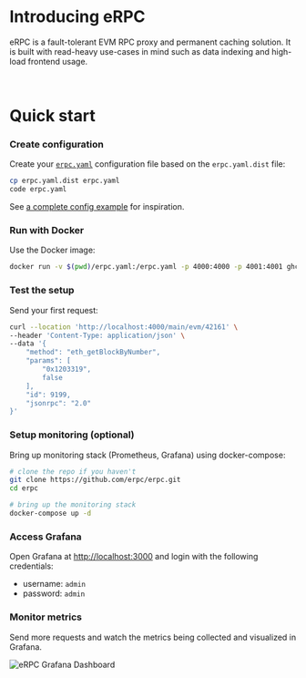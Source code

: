 
# Introducing eRPC

eRPC is a fault-tolerant EVM RPC proxy and permanent caching solution. It is built with read-heavy use-cases in mind such as data indexing and high-load frontend usage.

<br />
<HighlevelDiagram />

# Quick start

<Steps>

### Create configuration

Create your [`erpc.yaml`](/config/example) configuration file based on the `erpc.yaml.dist` file:

```bash
cp erpc.yaml.dist erpc.yaml
code erpc.yaml
```

See [a complete config example](/config/example) for inspiration.

### Run with Docker

Use the Docker image:

```bash
docker run -v $(pwd)/erpc.yaml:/erpc.yaml -p 4000:4000 -p 4001:4001 ghcr.io/erpc/erpc:latest
```

### Test the setup

Send your first request:

```bash
curl --location 'http://localhost:4000/main/evm/42161' \
--header 'Content-Type: application/json' \
--data '{
    "method": "eth_getBlockByNumber",
    "params": [
        "0x1203319",
        false
    ],
    "id": 9199,
    "jsonrpc": "2.0"
}'
```

### Setup monitoring (optional)

Bring up monitoring stack (Prometheus, Grafana) using docker-compose:

```bash
# clone the repo if you haven't
git clone https://github.com/erpc/erpc.git
cd erpc

# bring up the monitoring stack
docker-compose up -d
```

### Access Grafana

Open Grafana at [http://localhost:3000](http://localhost:3000) and login with the following credentials:

- username: `admin`
- password: `admin`

### Monitor metrics

Send more requests and watch the metrics being collected and visualized in Grafana.

![eRPC Grafana Dashboard](/assets/monitoring-example-erpc.png)

</Steps>

